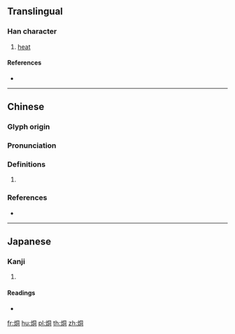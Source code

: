 {{character info/new}}
==Translingual==

===Han character===
{{Han char|rn=86|rad=火|as=06|sn=10|four=97820|canj=FBMR|ids=⿰火同}}

# [[heat]]

====References====
* {{Han ref|kx=0670.100|dkj=19005|dj=1079.060|hdz=32199.110|uh=70D4|ud=28884|bh=D275|bd=53877}}

----

==Chinese==
{{zh-forms}}

===Glyph origin===
{{Han etym}}

===Pronunciation===
{{zh-pron
|m=tóng
|c=tung4
|mc=y
|oc=y
|cat=
}}

===Definitions===
{{zh-hanzi}}

# {{rfdef|zh}}

===References===
* {{R:twedu|C06698}}

----

==Japanese==

===Kanji===
{{ja-kanji|grade=|rs=火06}}

# {{defn|lang=ja|sort=火06}}

====Readings====
* {{ja-readings|on=[[とう]] (tō), [[ず]] (zu)|kun=[[あつい]] (atsui)}}

[[fr:烔]]
[[hu:烔]]
[[pl:烔]]
[[th:烔]]
[[zh:烔]]